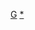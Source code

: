 {{Catnav|頁面分類|各種主題的頁面分類|按國家分類|各國交通|德國交通|德國鐵路|德国铁路车辆|德国铁路机车}}
{{Catnav|頁面分類|各種主題的頁面分類|按國家分類|各國交通|各國鐵路|德國鐵路|德国铁路车辆|德国铁路机车}}
{{Commons category|Diesel locomotives of Germany}}

[[Category:柴油機車|G]]
[[Category:德国铁路机车|*]]